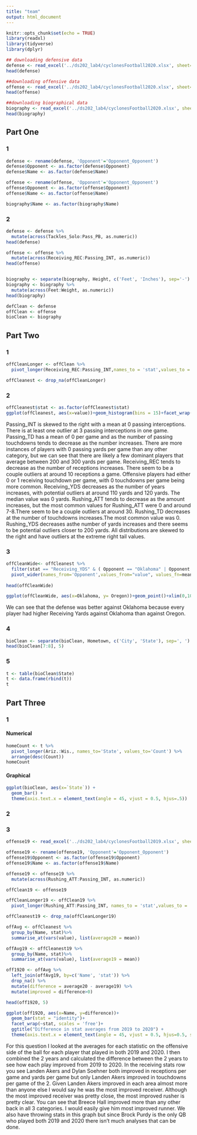 ```yaml
---
title: "team"
output: html_document
---
```


```r
knitr::opts_chunk$set(echo = TRUE)
library(readxl)
library(tidyverse)
library(dplyr)
```



```r
## downloading defensive data
defense <- read_excel('../ds202_lab4/cyclonesFootball2020.xlsx', sheet='Defensive')
head(defense)
```

```r
##downloading offensive data
offense <- read_excel('../ds202_lab4/cyclonesFootball2020.xlsx', sheet='Offensive')
head(offense)
```

```r
##downloading biographical data
biography <- read_excel('../ds202_lab4/cyclonesFootball2020.xlsx', sheet='Biography')
head(biography)
```
## Part One
### 1
```r
defense <- rename(defense, 'Opponent'='Opponent_Opponent')
defense$Opponent <- as.factor(defense$Opponent)
defense$Name <- as.factor(defense$Name)

offense <- rename(offense, 'Opponent'='Opponent_Opponent')
offense$Opponent <- as.factor(offense$Opponent)
offense$Name <- as.factor(offense$Name)

biography$Name <- as.factor(biography$Name)
```

### 2
```r
defense <- defense %>%
  mutate(across(Tackles_Solo:Pass_PB, as.numeric))
head(defense)

offense <- offense %>%
  mutate(across(Receiving_REC:Passing_INT, as.numeric))
head(offense)


biography <- separate(biography, Height, c('Feet', 'Inches'), sep='-')
biography <- biography %>%
  mutate(across(Feet:Weight, as.numeric))
head(biography)

defClean <- defense
offClean <- offense
bioClean <- biography
```

## Part Two
### 1

```r
offCleanLonger <- offClean %>%
  pivot_longer(Receiving_REC:Passing_INT,names_to = 'stat',values_to = 'value' )

offCleanest <- drop_na(offCleanLonger)
```


### 2

```r
offCleanest$stat <- as.factor(offCleanest$stat)
ggplot(offCleanest, aes(x=value))+geom_histogram(bins = 15)+facet_wrap(~ stat, scales = 'free')+ggtitle("Histograms of Stats")
```

Passing_INT is skewed to the right with a mean at 0 passing interceptions. There is at least one outlier at 3 passing interceptions in one game.
Passing_TD has a mean of 0 per game and as the number of passing touchdowns tends to decrease as the number increases.
There are more instances of players with 0 passing yards per game than any other category, but we can see that there are likely a few dominant players that average between 200 and 300 yards per game.
Receiving_REC tends to decrease as the number of receptions increases. There seem to be a couple outliers at around 10 receptions a game.
Offensive players had either 0 or 1 receiving touchdown per game, with 0 touchdowns per game being more common.
Receiving_YDS decreases as the number of years increases, with potential outliers at around 110 yards and 120 yards. The median value was 0 yards.
Rushing_ATT tends to decrease as the amount increases, but the most common values for Rushing_ATT were 0 and around 7-8.There seem to be a couple outliers at around 30.
Rushing_TD decreases at the number of touchdowns increases.The most common value was 0.
Rushing_YDS decreases asthe number of yards increases and there seems to be potential outliers closer to 200 yards.
All distributions are skewed to the right and have outliers at the extreme right tail values.

### 3
```r
offCleanWide<- offCleanest %>%
  filter(stat == "Receiving_YDS" & ( Opponent == "Oklahoma" | Opponent == "Oregon")) %>%
  pivot_wider(names_from='Opponent',values_from="value", values_fn=mean) 
 
head(offCleanWide)

ggplot(offCleanWide, aes(x=Oklahoma, y= Oregon))+geom_point()+xlim(0,100)+ylim(0,100)+ggtitle("Receiving Yards by Player against Oklahoma vs Oregon")

```
We can see that the defense was better against Oklahoma because every player had higher Receiving Yards against Oklahoma than against Oregon. 



### 4
```r
bioClean <- separate(bioClean, Hometown, c('City', 'State'), sep=', ')
head(bioClean[7:8], 5)
```

### 5
```r
t <- table(bioClean$State)
t <- data.frame(rbind(t))
t
```


## Part Three

### 1
#### Numerical
```r
homeCount <- t %>%
  pivot_longer(Ariz.:Wis., names_to='State', values_to='Count') %>%
  arrange(desc(Count))
homeCount
```

#### Graphical
```r
ggplot(bioClean, aes(x=`State`)) + 
  geom_bar() + 
  theme(axis.text.x = element_text(angle = 45, vjust = 0.5, hjus=.5))
```

### 2


### 3

```r
offense19 <- read_excel('../ds202_lab4/cyclonesFootball2019.xlsx', sheet='Offensive')

offense19 <- rename(offense19, 'Opponent'='Opponent_Opponent')
offense19$Opponent <- as.factor(offense19$Opponent)
offense19$Name <- as.factor(offense19$Name)

offense19 <- offense19 %>%
  mutate(across(Rushing_ATT:Passing_INT, as.numeric))

offClean19 <- offense19

offCleanLonger19 <- offClean19 %>%
  pivot_longer(Rushing_ATT:Passing_INT, names_to = 'stat',values_to = 'value' )

offCleanest19 <- drop_na(offCleanLonger19)

offAvg <- offCleanest %>%
  group_by(Name, stat)%>%
  summarise_at(vars(value), list(average20 = mean))

offAvg19 <- offCleanest19 %>%
  group_by(Name, stat)%>%
  summarise_at(vars(value), list(average19 = mean))  

off1920 <- offAvg %>%
  left_join(offAvg19, by=c('Name', 'stat')) %>%
  drop_na() %>%
  mutate(difference = average20 - average19) %>%
  mutate(improved = difference>0)

head(off1920, 5)

ggplot(off1920, aes(x=Name, y=difference))+
  geom_bar(stat = "identity")+
  facet_wrap(~stat, scales = 'free')+
  ggtitle("Difference in stat averages from 2019 to 2020") + 
  theme(axis.text.x = element_text(angle = 45, vjust = 0.5, hjus=0.5, size = rel(0.7)))
```
  
For this question I looked at the averages for each statistic on the offensive side of the ball for each player that played in both 2019 and 2020. I then combined the 2 years and calculated the difference between the 2 years to see how each play improved from 2019 to 2020. In the receiving stats row you see Landen Akers and Dylan Soehner both improved in receptions per game and yards per game but only Landen Akers improved in touchdowns per game of the 2. Given Landen Akers improved in each area almost more than anyone else I would say he was the most improved receiver. Although the most improved receiver was pretty close, the most improved rusher is pretty clear. You can see that Breece Hall improved more than any other back in all 3 categories. I would easily give him most improved runner. We also have throwing stats in this graph but since Brock Purdy is the only QB who played both 2019 and 2020 there isn't much analyses that can be done.
